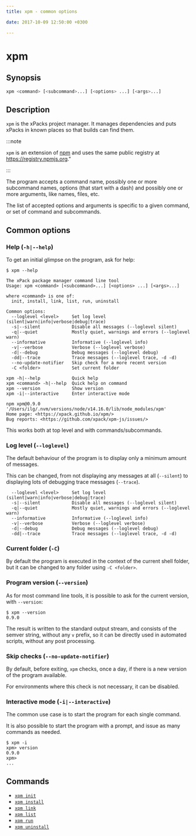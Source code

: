 ```yaml
---
title: xpm - common options

date: 2017-10-09 12:50:00 +0300

---
```


# xpm

## Synopsis

```sh
xpm <command> [<subcommand>...] [<options> ...] [<args>...]
```

## Description

`xpm` is the xPacks project manager. It manages dependencies
and puts xPacks in known places so that builds can find them.

:::note

`xpm` is an extension of
[npm](https://docs.npmjs.com/cli/npm.html) and
uses the same public registry at https://registry.npmjs.org."

:::

The program accepts a command name, possibly one or more subcommand
names, options (that start with a dash) and possibly one or more
arguments, like names, files, etc.

The list of accepted options and arguments is specific to a given
command, or set of command and subcommands.

## Common options

### Help (`-h|--help`)

To get an initial glimpse on the program, ask for help:

```console
$ xpm --help

The xPack package manager command line tool
Usage: xpm <command> [<subcommand>...] [<options> ...] [<args>...]

where <command> is one of:
  init, install, link, list, run, uninstall

Common options:
  --loglevel <level>     Set log level (silent|warn|info|verbose|debug|trace)
  -s|--silent            Disable all messages (--loglevel silent)
  -q|--quiet             Mostly quiet, warnings and errors (--loglevel warn)
  --informative          Informative (--loglevel info)
  -v|--verbose           Verbose (--loglevel verbose)
  -d|--debug             Debug messages (--loglevel debug)
  -dd|--trace            Trace messages (--loglevel trace, -d -d)
  --no-update-notifier   Skip check for a more recent version
  -C <folder>            Set current folder

xpm -h|--help            Quick help
xpm <command> -h|--help  Quick help on command
xpm --version            Show version
xpm -i|--interactive     Enter interactive mode

npm xpm@0.9.0 '/Users/ilg/.nvm/versions/node/v14.16.0/lib/node_modules/xpm'
Home page: <https://xpack.github.io/xpm/>
Bug reports: <https://github.com/xpack/xpm-js/issues/>
```

This works both at top level and with commands/subcommands.

### Log level (`--loglevel`)

The default behaviour of the program is to display only a minimum
amount of messages.

This can be changed, from not displaying any messages at all (`--silent`)
to displaying lots of debugging trace messages (`--trace`).

```console
  --loglevel <level>     Set log level (silent|warn|info|verbose|debug|trace)
  -s|--silent            Disable all messages (--loglevel silent)
  -q|--quiet             Mostly quiet, warnings and errors (--loglevel warn)
  --informative          Informative (--loglevel info)
  -v|--verbose           Verbose (--loglevel verbose)
  -d|--debug             Debug messages (--loglevel debug)
  -dd|--trace            Trace messages (--loglevel trace, -d -d)
```

### Current folder (`-C`)

By default the program is executed in the context of the current shell
folder, but it can be changed to any folder using `-C <folder>`.

### Program version (`--version`)

As for most command line tools, it is possible to ask for the current
version, with `--version`:

```console
$ xpm --version
0.9.0
```

The result is written to the standard output stream, and consists of the
semver string, without any `v` prefix, so it can be directly used in
automated scripts, without any post processing.

### Skip checks (`--no-update-notifier`)

By default, before exiting, `xpm` checks, once a day, if there is a
new version of the program available.

For environments where this check is not necessary, it can be disabled.

### Interactive mode (`-i|--interactive`)

The common use case is to start the program for each single command.

It is also possible to start the program with a prompt, and issue as many
commands as needed.

```console
$ xpm -i
xpm> version
0.9.0
xpm>
...
```

## Commands

- [`xpm init`](/cli/init/)
- [`xpm install`](/cli/install/)
- [`xpm link`](/cli/link/)
- [`xpm list`](/cli/list/)
- [`xpm run`](/cli/run/)
- [`xpm uninstall`](/cli/uninstall/)
